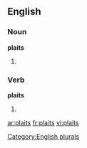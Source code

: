 ==English==

===Noun===
'''plaits'''

# {{plural of |[[plait]]}}

===Verb===
'''plaits'''

# {{third-person singular of|[[plait]]}}

[[Category:English plurals]]

[[ar:plaits]]
[[fr:plaits]]
[[vi:plaits]]